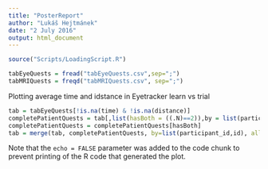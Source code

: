```yaml
---
title: "PosterReport"
author: "Lukáš Hejtmánek"
date: "2 July 2016"
output: html_document
---
```

```r
source("Scripts/LoadingScript.R")
```

```r
tabEyeQuests = fread("tabEyeQuests.csv",sep=";")
tabMRIQuests = freqd("tabMRIQuests.csv", sep=";")
```

Plotting average time and idstance in Eyetracker learn vs trial
```r
tab = tabEyeQuests[!is.na(time) & !is.na(distance)]
completePatientQuests = tab[,list(hasBoth = ((.N)==2)),by = list(participant_id,id)]
completePatientQuests = completePatientQuests[hasBoth]
tab = merge(tab, completePatientQuests, by=list(participant_id,id), all = F)

```

Note that the `echo = FALSE` parameter was added to the code chunk to prevent printing of the R code that generated the plot.
